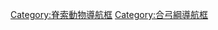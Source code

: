 {{Navbox with collapsible groups
| name = 基底合弓綱
| title = [[合弓綱]]
| bodyclass = hlist
| state = {{{state|autocollapse}}}
| selected = {{{1|}}}

| group1 = {{Nobold|<small>
* 界: [[動物界]]
* 門: [[脊索動物門]]
* 總綱: [[四足總綱]]
* 演化支: [[羊膜動物]]
</small>}}
|list1=
  {{Navbox|subgroup
  | group1 = [[四足形類]]
  | list1 =
    {{Navbox|subgroup
    | list1 =
** 參見 [[Template:Tetrapodomorpha|四足形類]]
    | group2 = [[四足類]]
    | list2 =
      {{Navbox|subgroup
      | list1 =
** 參見 [[Template:四足類|四足類]]
      | group2 = [[合弓綱]]
      | list2 =
** 見下文↓
      }}
    }}
  }}

| group2 = [[合弓綱]]
| abbr2 = S.
| image2 =
[[File:Ennatosaurus BW.jpg|140px|''Ennatosaurus tecton'']]
[[File:Varanosaurus NT small.jpg|140px|''Varanosaurus acutirostris'']]
| list2 =
  {{Navbox|subgroup
  | group1 = [[合弓綱|合<br>弓<br>綱]]
  | list1 =
    {{Navbox|subgroup
    | list1=
      {{Navbox|subgroup
      | list1 =
* †{{link-en|Dimacrodon}}
* †{{link-en|Gorgodon}}
* †[[諾克斯龍屬]]
* †{{link-en|原單弓獸屬|Protoclepsydrops}}?
* †'''{{link-en|闊齒龍目|Diadectomorpha}}?
      | group2 =  {{nowrap|{{Extinct}}[[卡色龍亞目]]}}
      | list2 =
        {{Navbox|subgroup
        | group1= [[始蜥龍科]]
        | list1=
* {{link-en|Asaphestera}}?
* [[始蜥龍屬]]
* [[腫面蜥屬]]
* {{link-en|Vaughnictis}}
        | group2=[[卡色龍科]]
        | list2=
* {{link-en|阿爾蓋羅龍屬|Alierasaurus}}
* [[天使龍屬]]
* {{link-en|Arisierpeton}}
* {{link-en|Callibrachion}}
* [[卡色龍屬]]
* {{link-en|Caseoides}}
* {{link-en|Caseopsis}}
* [[杯鼻龍屬]]
* {{link-en|Datheosaurus}}
* [[埃納托龍屬]]
* {{link-en|始卡色龍屬|Eocasea}}
* {{link-en|歐洲鼻龍屬|Euromycter}}
* {{link-en|Martensius}}
* {{link-en|Oromycter}}
* {{link-en|Phreatophasma}}
* {{link-en|羅塞尼亞龍屬|Ruthenosaurus}}
* {{link-en|Trichasaurus}}
        }}
      }}
    | group2 = [[真盤龍亞目|真<br>盤<br>龍<br>亞<br>目]]
    | list2 =
      {{Navbox|subgroup
      | group1 = {{Extinct}}[[蜥代龍科]]?
      | list1  =
        {{Navbox|subgroup
        | list1=
* {{link-en|Apsisaurus}}
* [[始獵龍屬]]
* {{link-en|矮攀龍屬|Ascendonanus}}
* {{link-en|樹慈母獸屬|Dendromaia}}
* {{link-en|微蜥代龍屬|Microvaranops}}
* {{link-en|Nitosaurus}}?
* {{link-en|Pyozia}}
* {{link-en|Thrausmosaurus}}
        | group2=[[蜥代龍科|梅津龍亞科]]
        | list2=
* {{link-en|卡巴茲龍屬|Cabarzia}}
* {{link-en|Heleosaurus}}
* [[梅津龍屬]]
* [[鼻蜥龍屬]]
        | group3=[[蜥齒龍亞科]]
        | list3=
* [[銅蜥龍屬]]
* {{link-en|Elliotsmithia}}
* {{link-en|Ruthiromia}}
* {{link-en|Tambacarnifex}}
* [[蜥代龍屬]]
* [[蜥齒龍屬]]
* [[沃通加龍屬]]
        }}
      | group2 = {{link-en|Metopophora}}
      | list2 =
        {{Navbox|subgroup
        | group1 = {{Extinct}}[[蛇齒龍科]]
        | list1 =
* [[始祖單弓獸屬]]
* {{link-en|Baldwinonus}}
* {{link-en|沙漏貌獸屬|Clepsydrops}}
* {{link-en|多刺龍屬|Echinerpeton}}
* [[蛇齒龍屬]]
* {{link-en|Stereophallodon}}
* {{link-en|Stereorhachis}}
* [[巨蜥龍屬]]
        | group2 = {{link-en|Haptodontiformes}}
        | list2 =
** 見下文↓
        }}
      }}
    }}
  }}

| group3 = {{link-en|Haptodontiformes}}
| abbr3 = H.
| image3 =
[[File:Gordodon kraineri.png|140px|''Gordodon kraineri'']]
[[File:Secodontosaurus BW.jpg|140px|''Secodontosaurus obtusidens'']]
| list3 =
  {{Navbox|subgroup
  | group1 = <div style="position:absolute;-webkit-transform:translate(-50%,-50%) rotate(270deg);-moz-transform:translate(-50%,-50%) rotate(270deg);-ms-transform:translate(-50%,-50%) rotate(270deg);-o-transform:translate(-50%,-50%) rotate(270deg);transform:translate(-50%,-50%) rotate(270deg);">{{link-en|Haptodontiformes}}</div>
  | list1 =
    {{Navbox|subgroup
    | list1 =
* {{Extinct}}[[伊安忒齒龍屬]]
* {{Extinct}}{{link-en|美祿龍屬|Milosaurus}}
    | group2 = {{link-en|楔齒龍形態類|Sphenacomorpha|楔<br>齒<br>龍<br>形<br>態<br>類}}
    | list2 =
      {{Navbox|subgroup
      | list1 =
        {{Navbox|subgroup
        | group1 =  {{nowrap|{{Extinct}}[[基龍科]]}}
        | list1 = 
* {{link-en|Bohemiclavulus}}
* [[基龍屬]]
* {{link-en|Glaucosaurus}}
* {{link-en|肥齒龍屬|Gordodon}}
* [[伊安忒龍屬]]
* [[魯普龍屬]]
* {{link-en|Ramodendron}}
* {{link-en|Remigiomontanus}}
* {{link-en|Xyrospondylus}}
        }}
      | group2 =[[楔齒龍類|楔<br>齒<br>龍<br>類]]
      | list2 = 
        {{Navbox|subgroup
        | list1 =
* {{Extinct}}[[哈普托獸屬]]
* {{Extinct}}{{link-en|Hypselohaptodus}}
* {{Extinct}}{{link-en|Kenomagnathus}}
        | group2 = {{link-en|泛獸孔類|Pantherapsida|泛<br>獸<br>孔<br>類}}
        | list2 =
          {{Navbox|subgroup
          | list1 =
* {{Extinct}}{{link-en|卡特勒獸屬|Cutleria (animal)}}
* {{Extinct}}[[四角獸屬]]?
          | group2 =  {{nowrap|{{Extinct}}{{link-en|古楔齒龍科|Palaeohatteriidae}}}}
          | list2 =
* {{link-en|古楔齒龍屬|Palaeohatteria}}
* {{link-en|泛蜥獸屬|Pantelosaurus}}
          | group3=[[楔齒龍超科]]
          | list3=
            {{Navbox|subgroup
            | group1 =  {{nowrap|{{Extinct}}[[楔齒龍科]]}}
            | list1 =
              {{Navbox|subgroup
              | list1=
* [[櫛棘龍屬]]
* {{link-en|Macromerion}}
* [[切齒龍屬 (盤龍目)|切齒龍屬]]
* {{link-en|Steppesaurus}}?
* [[塔彭龍屬]]?
* [[四角獸屬]]?
              | group2=[[楔齒龍科|楔齒龍亞科]]
              | list2=
* [[隱獵龍屬]]
* [[櫛椎龍屬]]?
* [[異齒龍屬]]
* [[新龍屬]]?
* [[楔齒龍屬]]
              }}
            | group2=[[獸孔目]]
            | list2=
** 參見 '''[[Template:獸孔目|獸孔目]]'''
** 包括 [[哺乳動物]]
            }}
          }}
        }}
      }}
    }}
  }}
| below =
* {{Nobold|另見}}: [[似哺乳爬行動物]]
* [[盤龍目]]
* {{Icon|Category}}  相關分類: [[:Category: 合弓綱|合弓綱]]
* [[:Category: 盤龍目|盤龍目]]
}}<noinclude>

{{collapsible option|default=expanded}}
[[Category:脊索動物導航框]]
[[Category:合弓綱導航框]]
</noinclude>